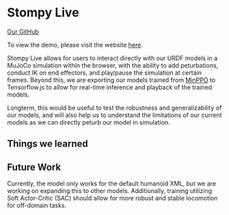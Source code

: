 # Stompy Live

[Our GitHub](https://github.com/nathanjzhao/interactive-mujoco)

To view the demo, please visit the website [here](https://nathanzhao.cc/interactive-mujoco/).

Stompy Live allows for users to interact directly with our URDF models in a MuJoCo simulation within the browser, with the ability to add peturbations, conduct IK on end effectors, and play/pause the simulation at certain frames. Beyond this, we are exporting our models trained from [MinPPO](./minppo.mdx) to Tensorflow.js to allow for real-time inference and playback of the trained models.

Longterm, this would be useful to test the robustness and generalizability of our models, and will also help us to understand the limitations of our current models as we can directly peturb our model in simulation.

## Things we learned

## Future Work

Currently, the model only works for the default humanoid XML, but we are working on expanding this to other models. Additionally, training utilizing Soft Actor-Critic (SAC) should allow for more robust and stable locomotion for off-domain tasks.